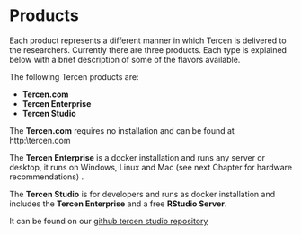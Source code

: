 # Products {#deployment}

Each product represents a different manner in which Tercen is delivered to the researchers. Currently there are three products. Each type is explained below with a brief description of some of the flavors available.

The following Tercen products are:

* __Tercen.com__
* __Tercen Enterprise__
* __Tercen Studio__

The __Tercen.com__ requires no installation and can be found at http:\\tercen.com

The  __Tercen Enterprise__ is a docker installation and runs any server or desktop, it runs on Windows, Linux and Mac (see next Chapter for hardware recommendations) .

The __Tercen Studio__ is for developers and runs as docker installation and includes the __Tercen Enterprise__ and a free __RStudio Server__.

It can be found on our [github tercen studio repository](https://github.com/tercen/tercen_studio)
